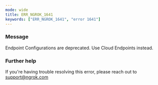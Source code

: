 ```yaml
---
mode: wide
title: ERR_NGROK_1641
keywords: ["ERR_NGROK_1641", "error 1641"]
---
```



### Message

Endpoint Configurations are deprecated. Use Cloud Endpoints instead.

<ErrorDetails />

### Further help

If you're having trouble resolving this error, please reach out to [support@ngrok.com](mailto:support@ngrok.com?subject=Help%20with%20ERR_NGROK_1641)
